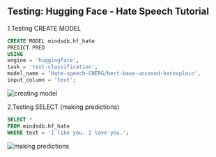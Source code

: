 ## Testing: Hugging Face - Hate Speech Tutorial

1.Testing CREATE MODEL
```sql
CREATE MODEL mindsdb.hf_hate
PREDICT PRED
USING
engine = 'huggingface',
task = 'text-classification',
model_name = 'Hate-speech-CNERG/bert-base-uncased-hatexplain',
input_column = 'text';
```

![creating model](https://cdn.discordapp.com/attachments/1073262776463675396/1106979531086110801/Screenshot_1.png)

2.Testing SELECT (making predictions)
```sql
SELECT *
FROM mindsdb.hf_hate
WHERE text = 'I like you. I love you.';
```

![making predictions](https://cdn.discordapp.com/attachments/1073262776463675396/1106979566649626644/Screenshot_2.png)
